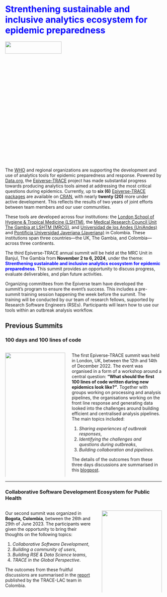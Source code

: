 # [ Strenthening sustainable and inclusive analytics ecosystem for epidemic preparedness]{style="color:blue;"}{.unnumbered .unlisted}

![](./images/MRCG_Trace_Team.jpg){fig-align="center" width="60%" height="10%"}



The [WHO](https://www.who.int/) and regional organizations are supporting the development and use of analytics tools for epidemic preparedness and response. Powered by [Data.org](https://data.org/), the [Epiverse-TRACE](https://data.org/initiatives/epiverse/) project has made substantial progress towards producing analytics tools aimed at addressing the most critical questions during epidemics. Currently, up to **six (6)** [Epiverse-TRACE packages](https://epiverse-trace.github.io/etstats/articles/cran-statistics.html) are available on [CRAN](https://cran.r-project.org/), with nearly **twenty (20)** more under active development. This reflects the results of two years of joint efforts between team members and our user communities.

These tools are developed across four institutions: the [London School of Hygiene & Tropical Medicine (LSHTM)](https://www.lshtm.ac.uk/), the [Medical Research Council Unit The Gambia at LSHTM (MRCG)](https://www.lshtm.ac.uk/research/units/mrc-gambia), and [Universidad de los Andes (UniAndes)](https://uniandes.edu.co/) and [Pontificia Universidad Javeriana (Javeriana)](https://javeriana.edu.co) in Colombia. These institutions span three countries—the UK, The Gambia, and Colombia—across three continents. 


The third Epiverse-TRACE annual summit will be held at the MRC Unit in Banjul, The Gambia from __November 2 to 6, 2024__, under the theme: [**Strenthening sustainable and inclusive analytics ecosystem for epidemic preparedness**]{style="color:blue;"}. This summit provides an opportunity to discuss progress, evaluate deliverables, and plan future activities.

Organizing committees from the Epiverse team have developed the summit's program to ensure the event's success. This includes a pre-summit training session happening the week before the summit. The training will be conducted by our team of research fellows, supported by Research Software Engineers (RSEs). Participants will learn how to use our tools within an outbreak analysis workflow.


## Previous Summits {.unnumbered .unlisted}

### 100 days and 100 lines of code

::: columns
::: {.column width="40%"}
![](./images/lshtm-logo.png){fig-align="center" width="100%" height="100%"}
:::

::: {.column width="60%"}
The first Epiverse-TRACE summit was held in London, UK, between the 12th and 14th of December 2022. The event was organised in a form of a workshop around a central question: **“What should the first 100 lines of code written during new epidemics look like?”**. Together with groups working on processing and analysis pipelines, the organisations working on the front line response and generating data looked into the challenges around building efficient and centralised analysis pipelines. The main topics included:

1.  *Sharing experiences of outbreak responses*,
2.  *Identifying the challenges and questions during outbreaks*,
3.  *Building collaboration and pipelines*.

The details of the outcomes from these three days discussions are summarised in this [blogpost](https://epiverse-trace.github.io/posts/100days-workshop/index.html).
:::
:::

------------------------------------------------------------------------

### Collaborative Software Development Ecosystem for Public Health

::: columns
::: {.column width="60%"}
Our second summit was organized in **Bogota, Colombia**, between the 26th and 29th of June 2023. The participants were given the opportunity to bring their thoughts on the following topics:

1.  *Collaborative Software Development*,
2.  *Building a community of users*,
3.  *Building RSE & Data Science teams*,
4.  *TRACE in the Global Perspective*.

The outcomes from these fruitful discussions are summarised in the [report](https://zenodo.org/records/10932686) published by the TRACE-LAC team in Colombia.
:::

::: {.column width="40%"}
![](./images/Epiverse-Trace-Summit-group-photo-1920x1080.jpg){fig-align="center" width="100%" height="100%"}
:::
:::
